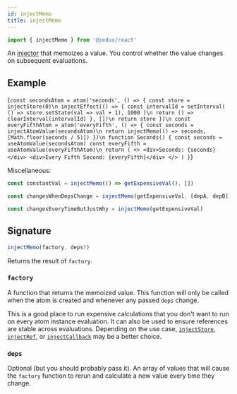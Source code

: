 ```yaml
---
id: injectMemo
title: injectMemo
---
```



```ts
import { injectMemo } from '@zedux/react'
```

An [injector](../glossary#injector) that memoizes a value. You control whether the value changes on subsequent evaluations.

## Example

<LiveEditor ecosystemId="injectMemo/example" resultVar="Seconds">{`
const secondsAtom = atom('seconds', () => {
  const store = injectStore(0)\n
  injectEffect(() => {
    const intervalId = setInterval(
      () => store.setState(val => val + 1),
      1000
    )\n
    return () => clearInterval(intervalId)
  }, [])\n
  return store
})\n
const everyFifthAtom = atom('everyFifth', () => {
  const seconds = injectAtomValue(secondsAtom)\n
  return injectMemo(() => seconds, [Math.floor(seconds / 5)])
})\n
function Seconds() {
  const seconds = useAtomValue(secondsAtom)
  const everyFifth = useAtomValue(everyFifthAtom)\n
  return (
    <>
      <div>Seconds: {seconds}</div>
      <div>Every Fifth Second: {everyFifth}</div>
    </>
  )
}
`}</LiveEditor>

Miscellaneous:

```ts
const constantVal = injectMemo(() => getExpensiveVal(), [])

const changesWhenDepsChange = injectMemo(getExpensiveVal, [depA, depB])

const changesEveryTimeButJustWhy = injectMemo(getExpensiveVal)
```

## Signature

```ts
injectMemo(factory, deps?)
```

Returns the result of `factory`.

### `factory`

A function that returns the memoized value. This function will only be called when the atom is created and whenever any passed `deps` change.

This is a good place to run expensive calculations that you don't want to run on every atom instance evaluation. It can also be used to ensure references are stable across evaluations. Depending on the use case, [`injectStore`](injectStore), [`injectRef`](injectRef), or [`injectCallback`](injectCallback) may be a better choice.

### `deps`

Optional (but you should probably pass it). An array of values that will cause the `factory` function to rerun and calculate a new value every time they change.
